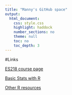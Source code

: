 ```yaml
---
title: "Manny's GitHub space"
output:
  html_document:
    css: style.css
    highlight: haddock
    number_sections: no
    theme: null
    toc: no
    toc_depth: 3
---
```


#Links

[ES218 course page](ES218/index.html)

[Basic Stats with R](Tutorial--Stats/index.html)

[Other R resources](http://personal.colby.edu/personal/m/mgimond/)

